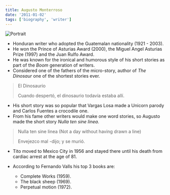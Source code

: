 ```yaml
---
title: Augusto Monterroso
date: '2011-01-02'
tags: ['biography', 'writer']
---
```


![Portrait](AugustoMonterroso.jpg)

* Honduran writer who adopted the Guatemalan nationality (1921 - 2003).
* He won the Prince of Asturias Award (2000), the Miguel Angel Asturias Prize (1997) and the Juan Rulfo Award.
* He was known for the ironical and humorous style of his short stories as part of the *Boom* generation of writers.
* Considered one of the fathers of the micro-story, author of *The Dinosaur* one of the shortest stories ever.

> El Dinosaurio
>
> Cuando despertó, el dinosaurio todavía estaba allí.


* His short story was so popular that Vargas Losa made a Unicorn parody and Carlos Fuentes a crocodile one.
* From his fame other writers would make one word stories, so Augusto made the short story *Nulla ten sine linea*.

> Nulla ten sine linea (Not a day without having drawn a line)
>
> Envejezco mal -dijo; y se murió.

* Tito moved to Mexico City in 1956 and stayed there until his death from cardiac arrest at the age of 81.

* According to Fernando Valls his top 3 books are:
	* Complete Works (1959).
	* The black sheep (1969).
	* Perpetual motion (1972).